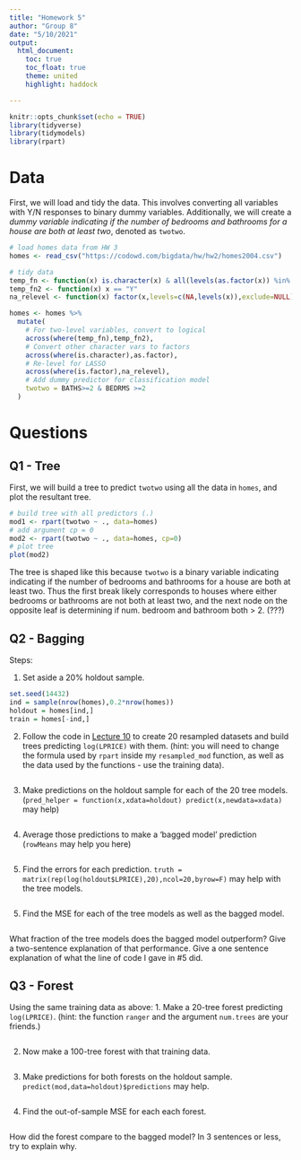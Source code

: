```yaml
---
title: "Homework 5"
author: "Group 8"
date: "5/10/2021"
output:  
  html_document:
    toc: true
    toc_float: true
    theme: united
    highlight: haddock

---
```

```r
knitr::opts_chunk$set(echo = TRUE)
library(tidyverse)
library(tidymodels)
library(rpart)
```

# Data

First, we will load and tidy the data. This involves converting all variables with Y/N responses to binary dummy variables. Additionally, we will create a _dummy variable indicating if the number of bedrooms and bathrooms for a house are both at least two_, denoted as `twotwo`.  

```r
# load homes data from HW 3 
homes <- read_csv("https://codowd.com/bigdata/hw/hw2/homes2004.csv")

# tidy data
temp_fn <- function(x) is.character(x) & all(levels(as.factor(x)) %in% c("Y","N"))
temp_fn2 <- function(x) x == "Y"
na_relevel <- function(x) factor(x,levels=c(NA,levels(x)),exclude=NULL)

homes <- homes %>% 
  mutate(
    # For two-level variables, convert to logical
    across(where(temp_fn),temp_fn2),
    # Convert other character vars to factors
    across(where(is.character),as.factor),
    # Re-level for LASSO 
    across(where(is.factor),na_relevel),
    # Add dummy predictor for classification model
    twotwo = BATHS>=2 & BEDRMS >=2
  )
```

# Questions


## Q1 - Tree

First, we will build a tree to predict `twotwo` using all the data in `homes`, and plot the resultant tree. 

```r
# build tree with all predictors (.)
mod1 <- rpart(twotwo ~ ., data=homes)
# add argument cp = 0
mod2 <- rpart(twotwo ~ ., data=homes, cp=0)
# plot tree
plot(mod2)
```

The tree is  shaped like this because `twotwo` is a binary variable indicating indicating if the number of bedrooms and bathrooms for a house are both at least two. Thus the first break likely corresponds to houses where either bedrooms or bathrooms are not both at least two, and the next node on the opposite leaf is determining if num. bedroom and bathroom both > 2. (???)

## Q2 - Bagging

Steps:

1. Set aside a 20% holdout sample. 
```r
set.seed(14432)
ind = sample(nrow(homes),0.2*nrow(homes))
holdout = homes[ind,]
train = homes[-ind,]
```

2. Follow the code in [Lecture 10](https://codowd.com/bigdata/lectures/l10/l10.Rmd) to create 20 resampled datasets and build trees predicting `log(LPRICE)` with them. (hint: you will need to change the formula used by `rpart` inside my `resampled_mod` function, as well as the data used by the functions - use the training data). 

```r

```

3. Make predictions on the holdout sample for each of the 20 tree models. (`pred_helper = function(x,xdata=holdout) predict(x,newdata=xdata)` may help)

```r

```

4. Average those predictions to make a 'bagged model' prediction (`rowMeans` may help you here)
```r

```

5. Find the errors for each prediction. `truth = matrix(rep(log(holdout$LPRICE),20),ncol=20,byrow=F)` may help with the tree models. 
```r

```

5. Find the MSE for each of the tree models as well as the bagged model. 
```r

```

What fraction of the tree models does the bagged model outperform? Give a two-sentence explanation of that performance. Give a one sentence explanation of what the line of code I gave in #5 did. 

## Q3 - Forest

Using the same training data as above:
1. Make a 20-tree forest predicting `log(LPRICE)`. (hint: the function `ranger` and the argument `num.trees` are your friends.) 

```r

```

2. Now make a 100-tree forest with that training data.

```r

```

3. Make predictions for both forests on the holdout sample.
`predict(mod,data=holdout)$predictions` may help.

```r

```

4. Find the out-of-sample MSE for each each forest.

```r

```

How did the forest compare to the bagged model? In 3 sentences or less, try to explain why.




